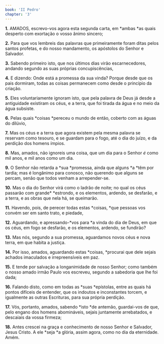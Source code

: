 ```yaml
---
book: 'II Pedro'
chapter: '3'
---
```


**1.** AMADOS, escrevo-vos agora esta segunda carta, em *ambas *as quais desperto com exortação o vosso ânimo sincero;

**2.** Para que vos lembreis das palavras que primeiramente foram ditas pelos santos profetas, e do nosso mandamento, os apóstolos do Senhor e Salvador.

**3.** Sabendo primeiro isto, que nos últimos dias virão escarnecedores, andando segundo as suas próprias concupiscências,

**4.** E dizendo: Onde está a promessa da sua vinda? Porque desde que os pais dormiram, todas as coisas permanecem como desde o princípio da criação.

**5.** Eles voluntariamente ignoram isto, que pela palavra de Deus já desde a antiguidade existiram os céus, e a terra, que foi tirada da água e no meio da água subsiste.

**6.** Pelas quais *coisas *pereceu o mundo de então, coberto com as águas do dilúvio,

**7.** Mas os céus e a terra que agora existem pela mesma palavra se reservam como tesouro, e se guardam para o fogo, até o dia do juízo, e da perdição dos homens ímpios.

**8.** Mas, amados, não ignoreis uma coisa, que um dia para o Senhor *é* como mil anos, e mil anos como um dia.

**9.** O Senhor não retarda a *sua *promessa, ainda que alguns *a *têm por tardia; mas é longânimo para conosco, não querendo que alguns se percam, senão que todos venham a arrepender-se.

**10.** Mas o dia do Senhor virá como o ladrão de noite; no qual os céus passarão com grande* *estrondo, e os elementos, ardendo, se desfarão, e a terra, e as obras que nela há, se queimarão.

**11.** Havendo, pois, de perecer todas estas *coisas, *que pessoas vos convém ser em santo trato, e piedade,

**12.** Aguardando, e apressando-*vos para *a vinda do dia de Deus, em que os céus, em fogo se desfarão, e os elementos, ardendo, se fundirão?

**13.** Mas nós, segundo a sua promessa, aguardamos novos céus e nova terra, em que habita a justiça.

**14.** Por isso, amados, aguardando estas *coisas, *procurai que dele sejais achados imaculados e irrepreensíveis em paz.

**15.** E tende por salvação a longanimidade de nosso Senhor; como também o nosso amado irmão Paulo vos escreveu, segundo a sabedoria que lhe foi dada;

**16.** Falando disto, como em todas as *suas *epístolas, entre as quais há pontos difíceis de entender, que os indoutos e inconstantes torcem, e igualmente as outras Escrituras, para sua própria perdição.

**17.** Vós, portanto, amados, sabendo *isto *de antemão, guardai-vos de que, pelo engano dos homens abomináveis, sejais juntamente arrebatados, e descaiais da vossa firmeza;

**18.** Antes crescei na graça e conhecimento de nosso Senhor e Salvador, Jesus Cristo. A ele *seja *a glória, assim agora, como no dia da eternidade. Amém.